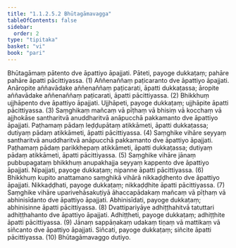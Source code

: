 ```yaml
---
title: "1.1.2.5.2 Bhūtagāmavagga"
tableOfContents: false
sidebar:
  order: 2
type: "tipitaka"
basket: "vi"
book: "pari"
---
```



<DynamicBreadcrumb />

<Division number="166" book="pari">

<Paragraph number="396" book="pari">
Bhūtagāmaṃ pātento dve āpattiyo āpajjati. Pāteti, payoge dukkaṭaṃ; pahāre pahāre āpatti pācittiyassa. (1)
</Paragraph>

<Paragraph number="397" book="pari">
Aññenaññaṃ paṭicaranto dve āpattiyo āpajjati. Anāropite aññavādake aññenaññaṃ paṭicarati, āpatti dukkaṭassa; āropite aññavādake aññenaññaṃ paṭicarati, āpatti pācittiyassa. (2)
</Paragraph>

<Paragraph number="398" book="pari">
Bhikkhuṃ ujjhāpento dve āpattiyo āpajjati. Ujjhāpeti, payoge dukkaṭaṃ; ujjhāpite āpatti pācittiyassa. (3)
</Paragraph>

<Paragraph number="399" book="pari">
Saṃghikaṃ mañcaṃ vā pīṭhaṃ vā bhisiṃ vā kocchaṃ vā ajjhokāse santharitvā anuddharitvā anāpucchā pakkamanto dve āpattiyo āpajjati. Paṭhamaṃ pādaṃ leḍḍupātaṃ atikkāmeti, āpatti dukkaṭassa; dutiyaṃ pādaṃ atikkāmeti, āpatti pācittiyassa. (4)
</Paragraph>

<Paragraph number="400" book="pari">
Saṃghike vihāre seyyaṃ santharitvā anuddharitvā anāpucchā pakkamanto dve āpattiyo āpajjati. Paṭhamaṃ pādaṃ parikkhepaṃ atikkāmeti, āpatti dukkaṭassa; dutiyaṃ pādaṃ atikkāmeti, āpatti pācittiyassa. (5)
</Paragraph>

<Paragraph number="401" book="pari">
Saṃghike vihāre jānaṃ pubbupagataṃ bhikkhuṃ anupakhajja seyyaṃ kappento dve āpattiyo āpajjati. Nipajjati, payoge dukkaṭaṃ; nipanne āpatti pācittiyassa. (6)
</Paragraph>

<Paragraph number="402" book="pari">
Bhikkhuṃ kupito anattamano saṃghikā vihārā nikkaḍḍhento dve āpattiyo āpajjati. Nikkaḍḍhati, payoge dukkaṭaṃ; nikkaḍḍhite āpatti pācittiyassa. (7)
</Paragraph>

<Paragraph number="403" book="pari">
Saṃghike vihāre uparivehāsakuṭiyā āhaccapādakaṃ mañcaṃ vā pīṭhaṃ vā abhinisīdanto dve āpattiyo āpajjati. Abhinisīdati, payoge dukkaṭaṃ; abhinisinne āpatti pācittiyassa. (8)
</Paragraph>

<Paragraph number="404" book="pari">
Dvattipariyāye adhiṭṭhahitvā tatuttari adhiṭṭhahanto dve āpattiyo āpajjati. Adhiṭṭheti, payoge dukkaṭaṃ; adhiṭṭhite āpatti pācittiyassa. (9)
</Paragraph>

<Paragraph number="405" book="pari">
Jānaṃ sappāṇakaṃ udakaṃ tiṇaṃ vā mattikaṃ vā siñcanto dve āpattiyo āpajjati. Siñcati, payoge dukkaṭaṃ; siñcite āpatti pācittiyassa. (10)

</Paragraph>
</Division>

<Paragraph number="406" type="center" book="pari">
Bhūtagāmavaggo dutiyo.
</Paragraph>